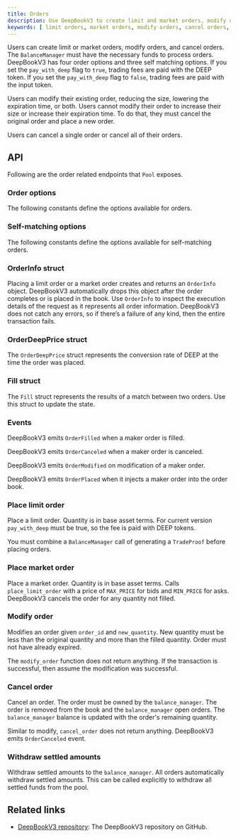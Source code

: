 ```yaml
---
title: Orders
description: Use DeepBookV3 to create limit and market orders, modify orders, or cancel orders. 
keywords: [ limit orders, market orders, modify orders, cancel orders, balancemanager, deepbookv3, pay_with_deep, DEEP token, reduce order size, lower expiration time, order options, self-matching options, orderinfo, orderdeepprice, fill, events, place market order, withdraw amount, withdraw settled amount ]
---
```


Users can create limit or market orders, modify orders, and cancel orders. The `BalanceManager` must have the necessary funds to process orders. DeepBookV3 has four order options and three self matching options. If you set the `pay_with_deep` flag to `true`, trading fees are paid with the DEEP token. If you set the `pay_with_deep` flag to `false`, trading fees are paid with the input token.

Users can modify their existing order, reducing the size, lowering the expiration time, or both. Users cannot modify their order to increase their size or increase their expiration time. To do that, they must cancel the original order and place a new order.

Users can cancel a single order or cancel all of their orders.

## API

Following are the order related endpoints that `Pool` exposes.

### Order options

The following constants define the options available for orders.

<ImportContent source="packages/deepbook/sources/helper/constants.move" mode="code" org="MystenLabs" repo="deepbookv3" variable="NO_RESTRICTION,IMMEDIATE_OR_CANCEL,FILL_OR_KILL,POST_ONLY" />

### Self-matching options

The following constants define the options available for self-matching orders.

<ImportContent source="packages/deepbook/sources/helper/constants.move" mode="code" org="MystenLabs" repo="deepbookv3" variable="SELF_MATCHING_ALLOWED,CANCEL_TAKER,CANCEL_MAKER" />

### OrderInfo struct

Placing a limit order or a market order creates and returns an `OrderInfo` object. DeepBookV3 automatically drops this object after the order completes or is placed in the book. Use `OrderInfo` to inspect the execution details of the request as it represents all order information. DeepBookV3 does not catch any errors, so if there’s a failure of any kind, then the entire transaction fails.

<ImportContent source="packages/deepbook/sources/book/order_info.move" org="MystenLabs" repo="deepbookv3" mode="code" struct="OrderInfo" />

### OrderDeepPrice struct

The `OrderDeepPrice` struct represents the conversion rate of DEEP at the time the order was placed.

<ImportContent source="packages/deepbook/sources/vault/deep_price.move" mode="code" org="MystenLabs" repo="deepbookv3" struct="OrderDeepPrice" />

### Fill struct

The `Fill` struct represents the results of a match between two orders. Use this struct to update the state.

<ImportContent source="packages/deepbook/sources/book/fill.move" mode="code" org="MystenLabs" repo="deepbookv3" struct="Fill" />

### Events

DeepBookV3 emits `OrderFilled` when a maker order is filled.

<ImportContent source="packages/deepbook/sources/book/order_info.move" mode="code" org="MystenLabs" repo="deepbookv3" struct="OrderFilled" />

DeepBookV3 emits `OrderCanceled` when a maker order is canceled.

<ImportContent source="packages/deepbook/sources/book/order.move" mode="code" org="MystenLabs" repo="deepbookv3" struct="OrderCanceled" />

DeepBookV3 emits `OrderModified` on modification of a maker order.

<ImportContent source="packages/deepbook/sources/book/order.move" mode="code" org="MystenLabs" repo="deepbookv3" struct="OrderModified" />

DeepBookV3 emits `OrderPlaced` when it injects a maker order into the order book.

<ImportContent source="packages/deepbook/sources/book/order_info.move" mode="code" org="MystenLabs" repo="deepbookv3" struct="OrderPlaced" />

### Place limit order

Place a limit order. Quantity is in base asset terms. For current version `pay_with_deep` must be true, so the 
fee is paid with DEEP tokens. 

You must combine a `BalanceManager` call of generating a `TradeProof` before placing orders.

<ImportContent source="packages/deepbook/sources/pool.move" mode="code" org="MystenLabs" repo="deepbookv3" fun="place_limit_order" noComments />

### Place market order

Place a market order. Quantity is in base asset terms. Calls `place_limit_order` with a price of `MAX_PRICE` for bids and `MIN_PRICE` for asks. DeepBookV3 cancels the order for any quantity not filled.

<ImportContent source="packages/deepbook/sources/pool.move" mode="code" org="MystenLabs" repo="deepbookv3" fun="place_market_order" noComments />

### Modify order

Modifies an order given `order_id` and `new_quantity`. New quantity must be less than the original quantity and more than the filled quantity. Order must not have already expired.

The `modify_order` function does not return anything. If the transaction is successful, then assume the modification was successful.

<ImportContent source="packages/deepbook/sources/pool.move" mode="code" org="MystenLabs" repo="deepbookv3" fun="modify_order" noComments />

### Cancel order

Cancel an order. The order must be owned by the `balance_manager`. The order is removed from the book and the `balance_manager` open orders. The `balance_manager` balance is updated with the order's remaining quantity.

Similar to modify, `cancel_order` does not return anything. DeepBookV3 emits `OrderCanceled` event.

<ImportContent source="packages/deepbook/sources/pool.move" mode="code" org="MystenLabs" repo="deepbookv3" fun="cancel_order" noComments />

### Withdraw settled amounts

Withdraw settled amounts to the `balance_manager`. All orders automatically withdraw settled amounts. This can be called explicitly to withdraw all settled funds from the pool.

<ImportContent source="packages/deepbook/sources/pool.move" mode="code" org="MystenLabs" repo="deepbookv3" fun="withdraw_settled_amounts" noComments />

## Related links

- [DeepBookV3 repository](https://github.com/MystenLabs/deepbookv3): The DeepBookV3 repository on GitHub.